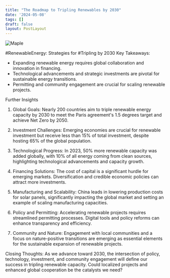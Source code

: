 ```yaml
---
title: "The Roadmap to Tripling Renewables by 2030"
date: '2024-05-08'
tags: []
draft: false
layout: PostLayout
---
```


<div className="flex justify-center">
  <div className="my-1 w-full px-2 xl:my-1 xl:w-1/2 xl:px-2">
    <img src="https://img.youtube.com/vi/BFekhjuZ0TQ/0.jpg" alt="Maple" className="mx-auto h-58 w-auto" />
  </div>
</div>

#RenewableEnergy: Strategies for #Tripling by 2030
Key Takeaways:
- Expanding renewable energy requires global collaboration and innovation in financing.
- Technological advancements and strategic investments are pivotal for sustainable energy transitions.
- Permitting and community engagement are crucial for scaling renewable projects.

Further Insights
1. Global Goals:
Nearly 200 countries aim to triple renewable energy capacity by 2030 to meet the Paris agreement's 1.5 degrees target and achieve Net Zero by 2050.

2. Investment Challenges:
Emerging economies are crucial for renewable investment but receive less than 15% of total investment, despite hosting 65% of the global population.

3. Technological Progress:
In 2023, 50% more renewable capacity was added globally, with 10% of all energy coming from clean sources, highlighting technological advancements and capacity growth.

4. Financing Solutions:
The cost of capital is a significant hurdle for emerging markets. Diversification and credible economic policies can attract more investments.

5. Manufacturing and Scalability:
China leads in lowering production costs for solar panels, significantly impacting the global market and setting an example of scaling manufacturing capacities.

6. Policy and Permitting:
Accelerating renewable projects requires streamlined permitting processes. Digital tools and policy reforms can enhance transparency and efficiency.

7. Community and Nature:
Engagement with local communities and a focus on nature-positive transitions are emerging as essential elements for the sustainable expansion of renewable projects.

Closing Thoughts:
As we advance toward 2030, the intersection of policy, technology, investment, and community engagement will define our success in tripling renewable capacity. Could localized projects and enhanced global cooperation be the catalysts we need?
